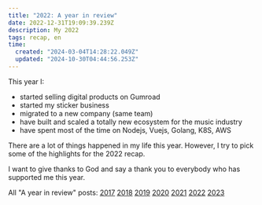 ```yaml
---
title: "2022: A year in review"
date: 2022-12-31T19:09:39.239Z
description: My 2022
tags: recap, en
time:
  created: "2024-03-04T14:28:22.049Z"
  updated: "2024-10-30T04:44:56.253Z"
---
```


This year I:

- started selling digital products on Gumroad
- started my sticker business
- migrated to a new company (same team)
- have built and scaled a totally new ecosystem for the music industry
- have spent most of the time on Nodejs, Vuejs, Golang, K8S, AWS

There are a lot of things happened in my life this year. However, I try to pick some of the highlights for the 2022 recap.

I want to give thanks to God and say a thank you to everybody who has supported me this year.

All "A year in review" posts: [2017](/notes/2017-year-in-review) [2018](/notes/2018-year-in-review) [2019](/notes/2019-year-in-review) [2020](/notes/2020-year-in-review) [2021](/notes/2021-year-in-review) [2022](/notes/2022-year-in-review) [2023](/notes/2023-year-in-review)
